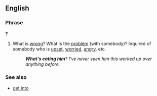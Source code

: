 ==English==

===Phrase===
{{head|en|phrase|head=[[what's]] [[eating]] (somebody)}}'''?'''

# {{lb|en|idiomatic}} What is [[wrong]]? What is the [[problem]] (with somebody)? Inquired of somebody who is [[upset]], [[worried]], [[angry]], etc.
#: '''''What's eating him'''? I've never seen him this worked up over anything before.''

===See also===
* [[get into]] {{gloss|make behave uncharacteristically}}